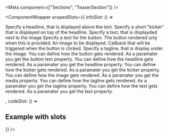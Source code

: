
<Meta
  component={["Sections", "TeaserSection"]}
/>

<ComponentWrapper scopedSlots={{
  infoSlot: () => <div>
<PropsTable>
      <PropsTableRow value="headline" type="string" required>
        Specify a headline, that is displayed above the text.
      </PropsTableRow>
      <PropsTableRow value="kicker" type="string" required>
        Specify a short "kicker" that is displayed on top of the headline.
      </PropsTableRow>
      <PropsTableRow value="text" type="string" required>
        Specify a text, that is displayded next to the image
      </PropsTableRow>
      <PropsTableRow value="buttonText" type="string">
        Specify a text for the button. The button rendered only when this is provided.
      </PropsTableRow>
      <PropsTableRow value="media" type="Image">
        An <router-link class="ui-text-espirit" to="/components/image">Image</router-link> to be displayed.
      </PropsTableRow>
      <PropsTableRow value="onButtonClick()" type="function">
        Callback that will be triggered when the button is clicked.
      </PropsTableRow>
      <PropsTableRow value="tagline" type="string">
        Specify a tagline, that is display under the image.
      </PropsTableRow>
</PropsTable>
<SlotsTable>
  <SlotsTableRow value="button" prop="string">
    You can define how the button gets rendered.
    As a paramater you get the button text property.
  </SlotsTableRow>
  <SlotsTableRow value="headline" prop="string">
    You can define how the headline gets rendered.
    As a paramater you get the headline property.
  </SlotsTableRow>
  <SlotsTableRow value="kicker" prop="string">
    You can define how the kicker gets rendered.
    As a paramater you get the kicker property.
  </SlotsTableRow>
  <SlotsTableRow value="media" prop="ImageRef">
    You can define how the image gets rendered.
    As a paramater you get the media property.
  </SlotsTableRow>
  <SlotsTableRow value="tagline" prop="string">
    You can define how the tagline gets rendered.
    As a paramater you get the tagline property.
  </SlotsTableRow>
  <SlotsTableRow value="text" prop="string">
    You can define how the text gets rendered.
    As a paramater you get the text property.
  </SlotsTableRow>
</SlotsTable>
</div>,
  codeSlot: () => <div>
<ExampleLoader example="Sections/TeaserSection.tsx"/>

## Example with slots

<ExampleLoader example="Sections/TeaserSection.slots.tsx"/>
</div>}} />
